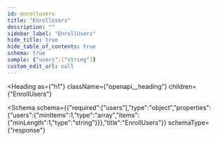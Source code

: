```yaml
---
id: enrollusers
title: "EnrollUsers"
description: ""
sidebar_label: "EnrollUsers"
hide_title: true
hide_table_of_contents: true
schema: true
sample: {"users":["string"]}
custom_edit_url: null
---
```



<Heading
  as={"h1"}
  className={"openapi__heading"}
  children={"EnrollUsers"}
>
</Heading>





<Schema
  schema={{"required":["users"],"type":"object","properties":{"users":{"minItems":1,"type":"array","items":{"minLength":1,"type":"string"}}},"title":"EnrollUsers"}}
  schemaType={"response"}
>
  
</Schema>
            
